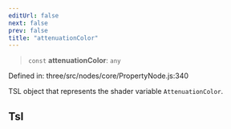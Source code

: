 ```yaml
---
editUrl: false
next: false
prev: false
title: "attenuationColor"
---
```


> `const` **attenuationColor**: `any`

Defined in: three/src/nodes/core/PropertyNode.js:340

TSL object that represents the shader variable `AttenuationColor`.

## Tsl
